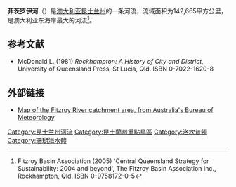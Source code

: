 {{NoteTA
|G1=Country
}}
{{Geobox|河
<!-- *** Heading *** -->
| name = 菲茨罗伊河
| native_name = Fitzroy
| other_name = 
| category = 
<!-- *** Names **** --> 
| etymology = 
| nickname = 
<!-- *** Image *** -->
| image = Fitzroy River Rockhamp.jpg
| image_caption = 菲茨罗伊河[[洛坎普頓|洛坎普頓]]段的黄昏
| image_size =
<!-- *** Country *** -->
| country = 澳大利亚
| state = 昆士兰州
| region = Central Queensland
| district = 
| municipality = 
<!-- *** Family *** -->
| parent = 
| tributary_left = 
| tributary_right = 
| city = 洛坎普頓
| landmark = 
<!-- *** River locations *** -->
| source_confluence = [[Dawson_River_(Queensland)|Dawson]] and [[Mackenzie_River,_Queensland|Mackenzie]] rivers
| source_confluence_location = 
| source_confluence_region = 
| source_confluence_country =
| source_confluence_elevation = 
| source_confluence_lat_d = 23
| source_confluence_lat_m = 37
| source_confluence_lat_s = 39
| source_confluence_lat_NS = S
| source_confluence_long_d = 149
| source_confluence_long_m = 46
| source_confluence_long_s = 1
| source_confluence_long_EW = E

| mouth = [[太平洋|太平洋]]，在[[Port_Alma,_Queensland|Port Alma]]附近
| mouth_location = 
| mouth_region = Queensland
| mouth_country =Australia
| mouth_elevation = 0
| mouth_lat_d = 23
| mouth_lat_m = 31
| mouth_lat_s = 15
| mouth_lat_NS = S
| mouth_long_d = 150
| mouth_long_m = 51
| mouth_long_s = 58
| mouth_long_EW = E

<!-- *** Dimensions *** -->
| length = 480
| width = 
| depth = 
| volume =
| watershed = 142665
| discharge = 
| discharge_location = 
| discharge_max =
| discharge_min =
<!-- *** Free fields *** -->
| free = | free_type = 
<!-- *** Maps *** -->
| pushpin_map = Australia Queensland
| pushpin_map_relief = yes
| pushpin_map_size = 
| pushpin_map_caption = 河口在昆士兰州的位置
<!-- *** Website *** --> 
| website =
| commons = Fitzroy River, Queensland
<!-- *** Footnotes *** -->
| footnotes =
}}
'''菲茨罗伊河'''（{{lang-en|Fitzroy River}}）是[[澳大利亚|澳大利亚]][[昆士兰州|昆士兰州]]的一条河流，流域面积为142,665平方公里，是澳大利亚东海岸最大的河流<ref>Fitzroy Basin Association (2005) 'Central Queensland Strategy for Sustainability: 2004 and beyond', The Fitzroy Basin Association Inc., Rockhampton, Qld. ISBN 0-9758172-0-5</ref>。
==参考文献==
{{Reflist}}
* McDonald L. (1981) ''Rockhampton: A History of City and District'', University of Queensland Press, St Lucia, Qld. ISBN 0-7022-1620-8

==外部链接==
{{Commons category}}
*[http://www.bom.gov.au/hydro/flood/qld/brochures/fitzroy/map.shtml Map of the Fitzroy River catchment area, from Australia's Bureau of Meteorology] {{Wayback|url=http://www.bom.gov.au/hydro/flood/qld/brochures/fitzroy/map.shtml |date=20120329194513 }}

{{Authority control}}

[[Category:昆士兰州河流|Category:昆士兰州河流]]
[[Category:昆士蘭州重點鳥區|Category:昆士蘭州重點鳥區]]
[[Category:洛坎普頓|Category:洛坎普頓]]
[[Category:珊瑚海水體|Category:珊瑚海水體]]